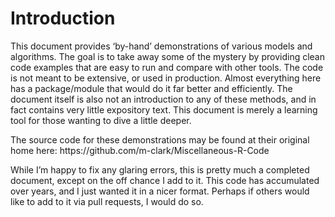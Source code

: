 # Introduction

This document provides 'by-hand' demonstrations of various models and algorithms. The goal is to take away some of the mystery by providing clean code examples that are easy to run and compare with other tools. The code is not meant to be extensive, or used in production.    Almost everything here has a package/module that would do it far better and efficiently.  The document itself is also not an introduction to any of these methods, and in fact contains very little expository text. This document is merely a learning tool for those wanting to dive a little deeper.


The source code for these demonstrations may be found at their original home here: https://github.com/m-clark/Miscellaneous-R-Code

While I'm happy to fix any glaring errors, this is pretty much a completed document, except on the off chance I add to it. This code has accumulated over years, and I just wanted it in a nicer format.  Perhaps if others would like to add to it via pull requests, I would do so.